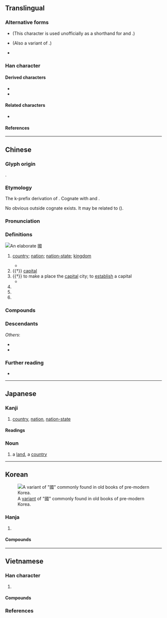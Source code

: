 {{also|国}}
{{character info/new}}
==Translingual==
{{stroke order|strokes=11}}
<div style="float:right;">
{{stroke order|type=animate}}</div>
{{stroke order|type=tanimate}}
{{ja-forms|[[国]]|[[国]]|國}}

===Alternative forms===
* {{l|mul|囗}} (This character is used unofficially as a shorthand for {{lang|mul|國}} and {{l|mul|圍}}.)
* {{l|mul|𡆸}} (Also a variant of {{l|mul|日}}.)
* {{l|mul|[[𡆻]], [[𡇎]], [[𡇏]], [[𡇕]], [[𡈑]], [[𢦾]], [[𢧌]], [[𤦒]], [[𤦂]]}}

===Han character===
{{Han char|rn=31|rad=囗|as=08|sn=11|four=60153|canj=WIRM|ids=⿴囗或}}

====Derived characters====
* {{l|mul|[[𬿓]], [[𪤑]], [[𫱣]], [[幗]], [[𢐚]], [[慖]], [[摑]], [[漍]], [[槶]], [[𤎍]], [[𤔩]], [[𤡓]], [[𪼓]], [[膕]], [[𥊞]], [[𥕏]], [[𦄰]], [[蟈]], [[𧤯]], [[𧰒]], [[𫏜]], [[𨉹]], [[𨫵]], [[𩠲]], [[𩪐]], [[𪅦]]}}
* {{l|mul|[[𢧷]], [[𣂽]], [[爴]], [[𭍲]], [[𭺙]], [[𤮋]], [[𭍷]], [[𫛐]], [[蔮]], [[簂]], [[𢠝]]}}

====Related characters====
* {{l|mul|国}} {{q|Japanese [[shinjitai]] and [[Simplified Chinese]]}}

====References====
{{Han ref|kx=0219.160|dkj=04798|dj=0447.090|hdz=10720.090|uh=570B}}

----

==Chinese==
{{zh-forms|s=国|alt=囯,圀,囶,𡆿,囻,𡇅,䆐}}

===Glyph origin===
{{Han etyl}}
{{Han compound|囗|或|ls=psc|c1=s|c2=p|t1=closure}}.

===Etymology===
The k-prefix derivation of {{och-l|域|boundary; territory}}. Cognate with {{och-l|閾|threshold}} and {{och-l|囿|park; garden}}. 

No obvious outside cognate exists. It may be related to {{cog|my|ကွက်||to be marked with a square or circular pattern; to be confined to a certain area}} ({{zh-ref|Schuessler, 2007}}).

===Pronunciation===
{{zh-pron
|m=guó
|m-s=gue2
|ma=y
|dg=гуй1/гуә1
|c=gwok3
|c-t=gok2
|g=guet6
|h=pfs=koet;gd=guêd5
|j=gueh6
|mb=gŏ
|md=guók
|mn=kok
|mn-t=gog4
|w=4koq
|x=gue6
|mc=y
|oc=y
|cat=n,pn
}}

===Definitions===
[[File:Fancy 國.jpg|thumb|An elaborate 國]]
{{zh-hanzi}}

# [[country]]; [[nation]]; [[nation-state]]; [[kingdom]] {{zh-mw|個}}
#: {{zh-x|國家|country}}
#* {{zh-x|你們 要 先 求 他 的 國 和 他 的 義，這些 東西{xi} 都 要 加 給 你們 了。|[S]eek ye first the '''kingdom''' of God, and his righteousness; and all these things shall be added unto you.|ref={{w2|zh|新標點和合本}} ([[w:Chinese Union Version|Chinese Union Version with New Punctuation]]), {{lang|zh|馬太福音}} (Matthew) 6:33}}
# {{†}} [[capital]]
# {{†}} to make a place the [[capital]] city; to [[establish]] a capital
#* {{zh-x|國 於 豳。|He made his capital at Pin.|CL|ref=Shiji}}
# {{zh-short|國語|[[Mandarin]]}}
# {{zh-short|國民黨|[[Kuomintang]]}}
# {{surname|zh}}

===Compounds===
{{zh-der|一國三公|一國兩制|七國|三國|上國|下國|不夜國|中國|主權國|九國公約|別國|亂國|二等國|亡國|享國|他國|以身許國|伊兒汗國|伯慮國|伯濟國|低地國|佛國|俄國|保國安民|保護國|偽國|偽滿洲國|傾國|光國|入國問俗|內陸國|全國|八國聯軍|公國|公忠體國|六國|共和國|出國|列國|利國福民|北國|十國|千湖國|協約國|南國|博父國|去國|反軸心國|叛國|各國|合眾國|君主國|君合國|君子國|吳國|四國|四戰之國|回國|因國|國丈|國不堪貳|國中|國主|國之楨榦|國之貳|國事|國交|國人|國代|國使|國俊|國信|國債|國光|國內|國公|國典|國冠|國初|國別|國劇|國力|國務|國勢|國史|國君|國命|國和民順|國喪|國器|國困民艱|國土|國城|國基|國境|國士|國外|國大|國太|國姓|國威|國子|國字|國學|國宅|國安局|國安法|國定|國宴|國家|國容|國富|國寶|國將不國|國小|國帑|國師|國幣|國度|國庫|國建|國徽|國忌|國恤|國恥|國情|國恩|國慶|國憂|國憲|國戚|國手|國技|國政|國故|國教|國文|國族|國旗|國是|國曆|國書|國會|國有|國朝|國本|國柄|國格|國樂|國權|國歌|國步|國殤|國母|國民|國法|國泰民安|國營|國父|國爾忘家|國片|國狗|國王|國瑞|國璽|國產|國用|國界|國畫|國破|國祚|國科會|國稅|國窮民困|國立|國策|國籍|國粹|國紀|國統會|國統綱領|國維|國老|國聯|國能|國脈|國腳|國舅|國色|國花|國華|國葬|國藥|國號|國蠹|國術|國計|國語|國論|國諱|國變|國讎|國豔|國貨|國貿|國賊|國賓|國軍|國運|國道|國都|國醫|國門|國防|國際|國難|國音|國風|國香|國體|國魂|地主國|報國|壽國|外國|多國企業|大人國|大保國|大國|大槐安國|大理國|大相國寺|大英國協|大鎮國|大陸國|天國|天府之國|太平興國|女人國|女兒國|女國|委國|安邦定國|宗主國|宗國|富國|寮國|專國弄權|小人國|小國寡民|屬國|山國|島國|巴國|帝國|建國|彥國吐屑|徇國忘家|徇國忘己|徇國忘身|復國|德國|愛國|憂國|我國|戰勝國|戰國|戰敗國|扶餘國|擅國|故國|救國|敗國亡家|敗國喪家|敝國|敵國|文明古國|新興國|方國|於家為國|於民潤國|日不落國|會員國|有國難投|本國|杞國憂天|柱國|槐國|槐安國|樂國|欽察汗國|歸國|死國|殃國禍家|殉國|毀家紓國|母國|民主國|民國|民安國泰|民富國強|水國|沛國|治國|法國|波斯國|泰國|海國|滅國弒君|滿洲國|澤國|為國捐軀|為國為民|為國爭光|爪哇國|王國|理想國|異國|當國|病國殃民|白子國|白象之國|盟國|監國|盤古國|相國|相忍為國|破家危國|破家為國|祖國|禍國殃民|禮讓為國|萬乘之國|萬國|秉國|秦國|移國|竊鉤竊國|立國|絕國|經國|締約國|羅剎國|美國|聯合國|聯合國日|聯國|自主國|臷國|與國|興國安邦|舉國|舊國|芙蓉國|花國|英國|華陽國志|藩國|虎狼之國|蠹國|被保護國|裕國|裸國|複合國|託國|誤國|護國佑民|負國|貫匈國|貴國|賣國|赴國|超級強國|跨國|蹙國喪師|軍國|軸心國|輔國|辱國|農業國|返國|通國|遐國|邦國|郡國制|鄉國|鄰國|鎖國|鎮國將軍|開國|闔國|附庸國|電話國碼|靖國|韓國|饗國|駐劄國|駐在國|騷國|體國經野|魯國|黨國|齊國|中華人民共和國|國家公園|德國骨科|國字框|國力要素|國際臺|五代十國|國外匯兌|國民經濟|國家主義|國慶日|不死國|國音字母|國有財產|國民大會|國術館|國家闈場|中國之春|國際新聞|同盟國|國家榮譽|國際法人|佛國記|國際私法|中立國|國庫券|國際機場|國際裁判|建國方略|國姓鄉|國際貸借|國際人|國史館|國際公制|中國時報|國民所得|國子監|國家建設|國際仲裁|亡國之音|國際準備|國際水準|城邦國家|國民年金|國際關係|國際責任|國內要聞|國民革命|喪權辱國|國語日報|大韓民國|中國菜|國別史|國士無雙|國富調查|國民車|國策顧問|中華民國|國產品|國家大事|國家祥瑞|不丹王國|丹麥王國|國家棟梁|憂民憂國|憂國憂民|憂國憂時|憂國愛民|憂國恤民|憂國忘身|憂國忘私|憂國忘家|憂國如家|國防體育|國民兵|傾城傾國|愛國者|愛國獎券|愛國主義|六國論|德國狼犬|國務總理|國破家亡|愛國如家|國際大學|三國演義|國際投資|國際索償|奧匈帝國|忠君報國|國寶級|國民外交|國內新聞|傳國璽|德國麻疹|德國模式|國情咨文|國際聯盟|安樂國|中國話|交戰國|國家考試|國務院|國際收支|中國大陸|以身殉國|亡國奴|國家劇院|多重國籍|國醫節|國家承認|基本國策|國旗法|國步艱難|傾國傾城|國民權|帝國大廈|帝國主義|句踐復國|國民住宅|印加帝國|工業國家|國際性|國務會議|國際公法|國際漫遊|國富兵強|國際法庭|國際法|建國大綱|國務卿|富國強兵|富國安民|富可敵國|國運昌隆|國際貿易|國家博士|仇國論|國大代表|安邦治國|中國字|基輔公國|中國銀行|中國文字|國際共管|增額國代|大公國|太平天國|天香國色|國光獎章|天然國界|七國之亂|國色天姿|天姿國色|國防大學|中國海|大英帝國|中國結|國際法院|國際歌|國光號|外國貨|外國人|國家資本|國際舞臺|報國盡忠|國防科學|國營事業|三國志|名聞全國|憂國哀民|五九國恥|國內法|忠君愛國|土地國有|中國畫|國際駕照|國際音標|國際慣例|國際奧會|國際商展|國際危機|國際企業|國防體制|國防部|國防化學|國語配音|國語辭典|國計民生|國立大學|國產車|國營貿易|國民銀行|國民道德|國民教育|國民性|國民小學|國民中學|國有林|國會主權|國戚皇親|國富論|國家賠償|國家公債|國姓爺|國土規劃|國光勛章|國稅局|國際化|以身報國|國民兵役|國民福利|固有國籍|國語會|國貿局|國家標準|十六國|國色天香|國定假日|國籍法|國際人格|國際標|共產國家|全國性|共產國際|先進國家|國語文|以色列國|亞述帝國|二重國籍|法國菜|東加王國|民主國家|救國團|泱泱大國|泰國新娘|戰國策|收歸國有|獨立國|極權國家|捐軀報國|挪威王國|萬國公報|歸國學人|殺身救國|萬國旗|盡忠報國|福利國家|殺身報國|戰國七雄|攄忠報國|皇親國戚|民殷國富|治國安民|捐生殉國|泰國拳|波斯帝國|父母國|泰王國|捨身報國|水鄉澤國|海國圖志|泰國勞工|民生國計|法國號|民族國家|欺君誤國|瑞典王國|異國情調|曹國舅|渤海國|戰國時代|羅馬帝國|誤國害民|經國濟民|赤色中國|經國之才|蠹國害民|附屬國|第三國際|賣國賊|誤國殄民|開發國家|英國國教|誤國欺君|蒙古帝國|蠹國殃民|精忠報國|誤國殃民|開國元勛|經濟大國|賣國求榮|齊家治國|聯邦國家|開國方略|舟中敵國|舉國若狂|立國安邦|英國管|自由中國|靖國神社|軍國主義|裡通外國|美國佬|開國精神|雙重國籍|賣國求利|立國精神|隱若敵國|西臺帝國|閉關鎖國|第一國際|赤色國際|落後國家|荷蘭王國|立國號|辱國喪師|跨國企業|與國同休|護國軍|衛星國家|臺灣國語|興邦立國|米國|保家衛國|國富民強}}

===Descendants===
{{CJKV||j=国|こく|국|quốc}}
''Others'':
* {{desc|pcc|guef|bor=1}}
* {{desc|za|guek|bor=1}}

===Further reading===
* {{thcwd|7095}}

{{zh-cat|Beginning}}

----

==Japanese==
{{ja-kanji forms|国|國}}

===Kanji===
{{ja-kanji|grade=|rs=囗08|shin=国}}

# [[country]], [[nation]], [[nation-state]]

====Readings====
{{ja-readings
|on=こく
|kun=くに-
}}

===Noun===
{{ja-noun|くに|shin=国}}

# a [[land]], a [[country]]

----

==Korean==
[[File:Guo korean variant.PNG|thumb|A [[w:Variant Chinese character|variant]] of "國" commonly found in old books of pre-modern Korea.]]

===Hanja===
{{ko-hanja/new|나라|국}}

# {{hanja form of|국|[[country]]; [[state]]; [[nation]]; [[land]]}}

====Compounds====
{{der3|ko
|{{ko-l|국어|國語}}
|{{ko-l|국왕|國王}}
|{{ko-l|국가|國家}}
|{{ko-l|국가|國歌}}
|{{ko-l|국기|國旗}}
|{{ko-l|국제|國際}}
|{{ko-l|공화국|共和國}}
|{{ko-l|한국|韓國}}
|{{ko-l|제국|帝國}}
|{{ko-l|조국|祖國}}
|{{ko-l|중국|中國}}
|{{ko-l|중화민국|中華民國}}
|{{ko-l|미국|美國}}
|{{ko-l|태국|泰國}}
|{{ko-l|왕국|王國}}
|{{ko-l|영국|英國}}
}}

----

==Vietnamese==

===Han character===
{{vi-readings|rs=囗08
|hanviet=quốc-tdcndg;tdcntd;gdhn
|phienthiet=
|nom=cuốc-tdcndg;gdhn;btcn, quốc-tdcntd;taberd
}}

# {{han tu form of|quốc|[[nation]]; [[state]]; [[country]]}}

====Compounds====
{{der3|vi
|{{vi-l|國歌|quốc ca}}
|{{vi-l|國營|quốc doanh}}
|{{vi-l|國家|quốc gia}}
|{{vi-l|國號|quốc hiệu}}
|{{vi-l|國徽|quốc huy}}
|{{vi-l|國旗|[[quốc kì]] / [[quốc kỳ]]}}
|{{vi-l|國路|quốc lộ}}
|{{vi-l|國語|quốc ngữ}}
|{{vi-l|國際|quốc tế}}
|{{vi-l|國王|quốc vương}}
|{{vi-l|英國|Anh Quốc}}
|{{vi-l|公國|công quốc}}
|{{vi-l|帝國|đế quốc}}
|{{vi-l|韓國|Hàn Quốc}}
|{{vi-l|聯合國|[[Liên Hợp Quốc]] / [[Liên Hiệp Quốc]]}}
|{{vi-l|反國|phản quốc}}
|{{vi-l|全國|toàn quốc}}
|{{vi-l|祖國|tổ quốc}}
|{{vi-l|中國|Trung Quốc}}
|{{vi-l|王國|vương quốc}}
}}

===References===
<references/>